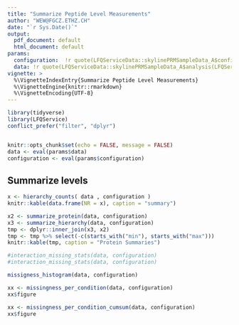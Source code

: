 ```yaml
---
title: "Summarize Peptide Level Measurements"
author: "WEW@FGCZ.ETHZ.CH"
date: "`r Sys.Date()`"
output:
  pdf_document: default
  html_document: default
params:
  configuration:  !r quote(LFQServiceData::skylinePRMSampleData_A$config_f())
  data: !r quote(LFQServiceData::skylinePRMSampleData_A$analysis(LFQServiceData::skylinePRMSampleData_A$data, LFQServiceData::skylinePRMSampleData_A$config_f()))
vignette: >
  %\VignetteIndexEntry{Summarize Peptide Level Measurements}
  %\VignetteEngine{knitr::rmarkdown}
  %\VignetteEncoding{UTF-8}
---
```




```r
library(tidyverse)
library(LFQService)
conflict_prefer("filter", "dplyr")


knitr::opts_chunk$set(echo = FALSE, message = FALSE)
data <- eval(params$data)
configuration <- eval(params$configuration)

```

## Summarize levels

```r

x <- hierarchy_counts( data , configuration )
knitr::kable(data.frame(NR = x), caption = "summary")

```


```r

x2 <- summarize_protein(data, configuration)
x3 <- summarize_hierarchy(data, configuration)
tmp <- dplyr::inner_join(x3, x2)
tmp <- tmp %>% select(-c(starts_with("min"), starts_with("max")))
knitr::kable(tmp, caption = "Protein Summaries")

```


```r

#interaction_missing_stats(data, configuration)
#interaction_missing_stats(data, configuration)

missigness_histogram(data, configuration)

```


```r
xx <- missingness_per_condition(data, configuration)
xx$figure
```



```r
xx <- missingness_per_condition_cumsum(data, configuration)
xx$figure
```
